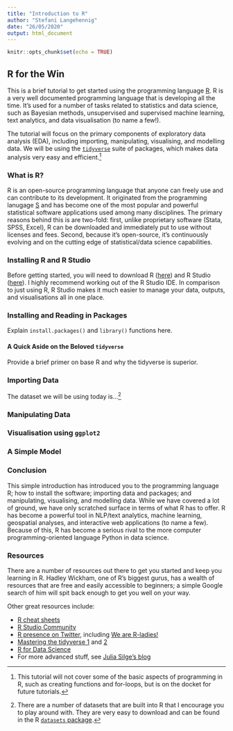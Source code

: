 ```yaml
---
title: "Introduction to R"
author: "Stefani Langehennig"
date: "26/05/2020"
output: html_document
---
```


```r
knitr::opts_chunk$set(echo = TRUE)
```

## R for the Win

This is a brief tutorial to get started using the programming language [R](https://www.r-project.org/about.html). R is a very well documented programming language that is developing all the time. It's used for a number of tasks related to statistics and data science, such as Bayesian methods, unsupervised and supervised machine learning, text analytics, and data visualisation (to name a few!). 

The tutorial will focus on the primary components of exploratory data analysis (EDA), including importing, manipulating, visualising, and modelling data. We will be using the [`tidyverse`](https://www.tidyverse.org/) suite of packages, which makes data analysis very easy and efficient.^[This tutorial will not cover some of the basic aspects of programming in R, such as creating functions and for-loops, but is on the docket for future tutorials.] 

### What is R?

R is an open-source programming language that anyone can freely use and can contribute to its development. It originated from the programming lanugage [S](https://bookdown.org/rdpeng/rprogdatascience/history-and-overview-of-r.html) and has become one of the most popular and powerful statistical software applications used among many disciplines. The primary reasons behind this is are two-fold: first, unlike proprietary software (Stata, SPSS, Excel), R can be downloaded and immediately put to use without licenses and fees. Second, because it's open-source, it's continuously evolving and on the cutting edge of statistical/data science capabilities.


### Installing R and R Studio

Before getting started, you will need to download R ([here](https://www.r-project.org/)) and R Studio ([here](https://rstudio.com/products/rstudio/download/)). I highly recommend working out of the R Studio IDE. In comparison to just using R, R Studio makes it much easier to manage your data, outputs, and visualisations all in one place. 

### Installing and Reading in Packages

Explain `install.packages()` and `library()` functions here.

#### A Quick Aside on the Beloved `tidyverse`

Provide a brief primer on base R and why the tidyverse is superior. 

### Importing Data

The dataset we will be using today is...^[There are a number of datasets that are built into R that I encourage you to play around with. They are very easy to download and can be found in the R [`datasets` package](https://stat.ethz.ch/R-manual/R-devel/library/datasets/html/00Index.html).]

### Manipulating Data

### Visualisation using `ggplot2` 

### A Simple Model

### Conclusion

This simple introduction has introduced you to the programming language R; how to install the software; importing data and packages; and manipulating, visualising, and modelling data. While we have covered a lot of ground, we have only scratched surface in terms of what R has to offer. R has become a powerful tool in NLP/text analytics, machine learning, geospatial analyses, and interactive web applications (to name a few). Because of this, R has become a serious rival to the more computer programming-oriented language Python in data science.

### Resources

There are a number of resources out there to get you started and keep you learning in R. Hadley Wickham, one of R's biggest gurus, has a wealth of resources that are free and easily accessible to beginners; a simple Google search of him will spit back enough to get you well on your way. 

Other great resources include:

* [R cheat sheets](https://rstudio.com/resources/cheatsheets/)
* [R Studio Community](https://community.rstudio.com/)
* [R presence on Twitter](https://twitter.com/Rbloggers), including [We are R-ladies!](https://twitter.com/WeAreRLadies)
* [Mastering the tidyverse 1](https://www.tidyverse.org/learn/) and [2](https://moderndive.com/)
* [R for Data Science](https://r4ds.had.co.nz/)
* For more advanced stuff, see [Julia Silge's blog](https://juliasilge.com/blog/)


